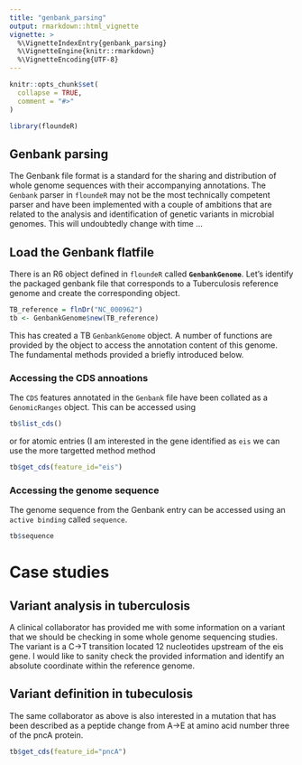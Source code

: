```yaml
---
title: "genbank_parsing"
output: rmarkdown::html_vignette
vignette: >
  %\VignetteIndexEntry{genbank_parsing}
  %\VignetteEngine{knitr::rmarkdown}
  %\VignetteEncoding{UTF-8}
---
```


```r
knitr::opts_chunk$set(
  collapse = TRUE,
  comment = "#>"
)
```

```r
library(floundeR)
```

## Genbank parsing

The Genbank file format is a standard for the sharing and distribution of whole
genome sequences with their accompanying annotations. The `Genbank` parser in
`floundeR` may not be the most technically competent parser and have been
implemented with a couple of ambitions that are related to the analysis and
identification of genetic variants in microbial genomes. This will undoubtedly
change with time ...


## Load the Genbank flatfile

There is an R6 object defined in `floundeR` called **`GenbankGenome`**. Let's
identify the packaged genbank file that corresponds to a Tuberculosis reference
genome and create the corresponding object.

```r
TB_reference = flnDr("NC_000962")
tb <- GenbankGenome$new(TB_reference)
```

This has created a TB `GenbankGenome` object. A number of functions are provided
by the object to access the annotation content of this genome. The fundamental
methods provided a briefly introduced below.

### Accessing the CDS annoations

The `CDS` features annotated in the `Genbank` file have been collated as a
`GenomicRanges` object. This can be accessed using

```r
tb$list_cds()
```

or for atomic entries (I am interested in the gene identified as `eis` we can
use the more targetted method method

```r
tb$get_cds(feature_id="eis")
```


### Accessing the genome sequence

The genome sequence from the Genbank entry can be accessed using an 
`active binding` called `sequence`.

```r
tb$sequence
```


# Case studies

## Variant analysis in tuberculosis

A clinical collaborator has provided me with some information on a variant that
we should be checking in some whole genome sequencing studies. The variant
is a C->T transition located 12 nucleotides upstream of the eis gene. I would
like to sanity check the provided information and identify an absolute
coordinate within the reference genome.

## Variant definition in tubeculosis

The same collaborator as above is also interested in a mutation that has been
described as a peptide change from A->E at amino acid number three of the 
pncA protein.

```r
tb$get_cds(feature_id="pncA")
```

